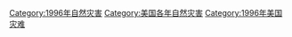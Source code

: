 [[Category:1996年自然灾害|Category:1996年自然灾害]]
[[Category:美国各年自然灾害|Category:美国各年自然灾害]]
[[Category:1996年美国灾难|Category:1996年美国灾难]]